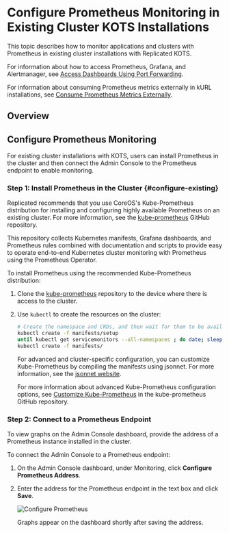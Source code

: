 
# Configure Prometheus Monitoring in Existing Cluster KOTS Installations

This topic describes how to monitor applications and clusters with Prometheus in existing cluster installations with Replicated KOTS.

For information about how to access Prometheus, Grafana, and Alertmanager, see [Access Dashboards Using Port Forwarding](/enterprise/monitoring-access-dashboards).

For information about consuming Prometheus metrics externally in kURL installations, see [Consume Prometheus Metrics Externally](monitoring-external-prometheus).

## Overview

<OverviewProm/>

## Configure Prometheus Monitoring

For existing cluster installations with KOTS, users can install Prometheus in the cluster and then connect the Admin Console to the Prometheus endpoint to enable monitoring.

### Step 1: Install Prometheus in the Cluster {#configure-existing}

Replicated recommends that you use CoreOS's Kube-Prometheus distribution for installing and configuring highly available Prometheus on an existing cluster. For more information, see the [kube-prometheus](https://github.com/coreos/kube-prometheus) GitHub repository.

This repository collects Kubernetes manifests, Grafana dashboards, and Prometheus rules combined with documentation and scripts to provide easy to operate end-to-end Kubernetes cluster monitoring with Prometheus using the Prometheus Operator.

To install Prometheus using the recommended Kube-Prometheus distribution:

1. Clone the [kube-prometheus](https://github.com/coreos/kube-prometheus) repository to the device where there is access to the cluster.

1. Use `kubectl` to create the resources on the cluster:

   ```bash
   # Create the namespace and CRDs, and then wait for them to be available before creating the remaining resources
   kubectl create -f manifests/setup
   until kubectl get servicemonitors --all-namespaces ; do date; sleep 1; echo ""; done
   kubectl create -f manifests/
   ```

   For advanced and cluster-specific configuration, you can customize Kube-Prometheus by compiling the manifests using jsonnet. For more information, see the [jsonnet website](https://jsonnet.org/).

   For more information about advanced Kube-Prometheus configuration options, see [Customize Kube-Prometheus](https://github.com/coreos/kube-prometheus#customizing-kube-prometheus) in the kube-prometheus GitHub repository.

### Step 2: Connect to a Prometheus Endpoint

To view graphs on the Admin Console dashboard, provide the address of a Prometheus instance installed in the cluster.

To connect the Admin Console to a Prometheus endpoint:

1. On the Admin Console dashboard, under Monitoring, click **Configure Prometheus Address**.
1. Enter the address for the Prometheus endpoint in the text box and click **Save**.

   ![Configure Prometheus](/images/kotsadm-dashboard-configureprometheus.png)

   Graphs appear on the dashboard shortly after saving the address.